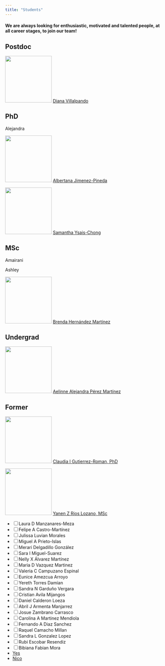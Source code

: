 ```yaml
---
title: "Students"
---
```


#### We are always looking for enthusiastic, motivated and talented people, at all career stages, to join our team!

::: callout-tip
## Postdoc

![](res/diana.png){width="150"} [Diana Villalpando](https://www.linkedin.com/in/diana-villalpando-7a2626148?miniProfileUrn=urn%3Ali%3Afs_miniProfile%3AACoAACOwFuoBbBMsMRvT2ga6_CoNKoHdye6b508&lipi=urn%3Ali%3Apage%3Ad_flagship3_search_srp_people%3BGLSCXG2qSMmbjU1mPxYyHg%3D%3D)
:::

::: callout-tip
## PhD

Alejandra

![](res/bety.png){width="150"} [Albertana Jimenez-Pineda](https://loop.frontiersin.org/people/1956319/overview)

![](res/sam.png){width="150"} [Samantha Ysais-Chong](https://mx.linkedin.com/in/samantha-ysais-chong-036935213)
:::

::: callout-tip
## MSc

Amairani

Ashley

![](res/bren.png){width="150"} [Brenda Hernández Martínez](https://www.instagram.com/himfogram/)
:::

::: callout-tip
## Undergrad

![](res/aelinne){width="150"} [Aelinne Alejandra Pérez Martínez](http://www.)

:::

::: callout-tip
## Former

![](res/clau.png){width="150"} [Claudia I Gutierrez-Roman, PhD](https://www.researchgate.net/profile/Claudia-Gutierrez-Roman)

![](res/yanen.jpg){width="150"} [Yanen Z Rios Lozano, MSc](https://www.instagram.com/dra.yanen.rios?igsh=Y29oazMwMzRieDlw)

-   [ ] Laura D Manzanares-Meza\
-   [ ] Felipe A Castro-Martínez\
-   [ ] Julissa Luvian Morales\
-   [ ] Miguel A Prieto-Islas\
-   [ ] Merari Delgadillo González\
-   [ ] Sara I Miguel-Suarez\
-   [ ] Nelly X Álvarez Martínez\
-   [ ] Maria D Vazquez Martinez\
-   [ ] Valeria C Campuzano Espinal\
-   [ ] Eunice Amezcua Arroyo\
-   [ ] Yereth Torres Damian\
-   [ ] Sandra N Garduño Vergara\
-   [ ] Cristian Avila Mijangos\
-   [ ] Daniel Calderon Loeza\
-   [ ] Abril J Armenta Manjarrez\
-   [ ] Josue Zambrano Carrasco\
-   [ ] Carolina A Martinez Mendiola\
-   [ ] Fernando A Diaz Sanchez\
-   [ ] Raquel Camacho Millan\
-   [ ] Sandra L Gonzalez Lopez\
-   [ ] Rubi Escobar Resendiz\
-   [ ] Bibiana Fabian Mora
- [Yes](http://www.)
- [Nico](http://www.)
:::
